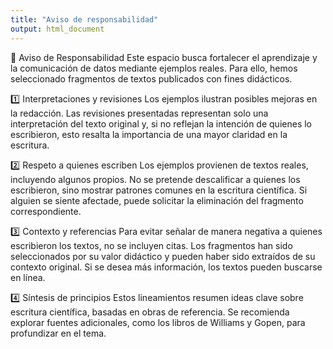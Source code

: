 ---
title: "Aviso de responsabilidad"
output: html_document
---

<style type="text/css">

/* Navbar Styles */
.navbar {
  background-color:  #00BFB3 !important; /* Background color of the navbar */
  border-color:  #0077C8 !important; /* Border color of the navbar */
  background-image: none !important; /* Removes any background image */
  height: 65px; /* Sets navbar height */
}

/* Navbar Link Styles */
.navbar-default .navbar-nav > li > a {
  color: #FFFFFF !important;  /* Text color for links */
  font-weight: bold !important; /* Bold text */
}

.navbar-default .navbar-nav > li > a:hover,
.navbar-default .navbar-nav > li > a:focus {
  color:  #00BFB3 !important; /* Hover and focus text color */
  font-weight: bold; /* Keeps text bold on hover/focus */
}

/* Navbar Collapse Menu Styles */
.navbar-collapse {
  background-color:  #00BFB3 !important; /* Background color for the collapsed navbar */
}

/* Dropdown Menu Link Styles */
.navbar-nav > li > a {
  color: #D8CEFF; /* Text color for dropdown links */
  font-weight: bold;
  padding: 10px 15px; /* Padding for dropdown links */
}

.navbar-nav > li > a:hover,
.navbar-nav > li > a:focus,
.navbar-nav > .active > a {
  background-color: #D8CEFF; /* Background color on hover/active */
  color: #FFFFFF; /* Text color on hover/active */
}

/* Active List Group Item Styles */
.list-group-item.active,
.list-group-item.active:focus,
.list-group-item.active:hover {
  z-index: 2;
  color:  #00BFB3; /* Text color for active list item */
  background-color: #E4D0EF; /* Background color for active list item */
  border-color:  #00BFB3; /* Border color for active list item */
}

/* Title, Subtitle, Author, and Date Styles */
h1.title {
  color: #003057; /* Color for title */
}

h4.subtitle {
  color: #003057; /* Color for subtitle */
}

h5.author {
  color: #003057; /* Color for author */
}

h5.date {
  color: #8B5F65; /* Color for date */
}

/* Hyperlink Styles */
a {
  color: #003057; /* Text color for hyperlinks */
  text-decoration: none; /* Removes underline from hyperlinks */
}

a:hover {
  color: #005a9c; /* Color when hovering over hyperlinks */
  text-decoration: underline; /* Underlines text when hovering over hyperlinks */
}

a:visited {
  color: #6C4F56; /* Color for visited hyperlinks */
}

a:active {
  color: #4A2C31; /* Color for active hyperlinks (while clicking) */
}

</style>

📌 Aviso de Responsabilidad
Este espacio busca fortalecer el aprendizaje y la comunicación de datos mediante ejemplos reales. Para ello, hemos seleccionado fragmentos de textos publicados con fines didácticos.

1️⃣ Interpretaciones y revisiones
Los ejemplos ilustran posibles mejoras en la redacción. Las revisiones presentadas representan solo una interpretación del texto original y, si no reflejan la intención de quienes lo escribieron, esto resalta la importancia de una mayor claridad en la escritura.

2️⃣ Respeto a quienes escriben
Los ejemplos provienen de textos reales, incluyendo algunos propios. No se pretende descalificar a quienes los escribieron, sino mostrar patrones comunes en la escritura científica. Si alguien se siente afectade, puede solicitar la eliminación del fragmento correspondiente.

3️⃣ Contexto y referencias
Para evitar señalar de manera negativa a quienes escribieron los textos, no se incluyen citas. Los fragmentos han sido seleccionados por su valor didáctico y pueden haber sido extraídos de su contexto original. Si se desea más información, los textos pueden buscarse en línea.

4️⃣ Síntesis de principios
Estos lineamientos resumen ideas clave sobre escritura científica, basadas en obras de referencia. Se recomienda explorar fuentes adicionales, como los libros de Williams y Gopen, para profundizar en el tema.
